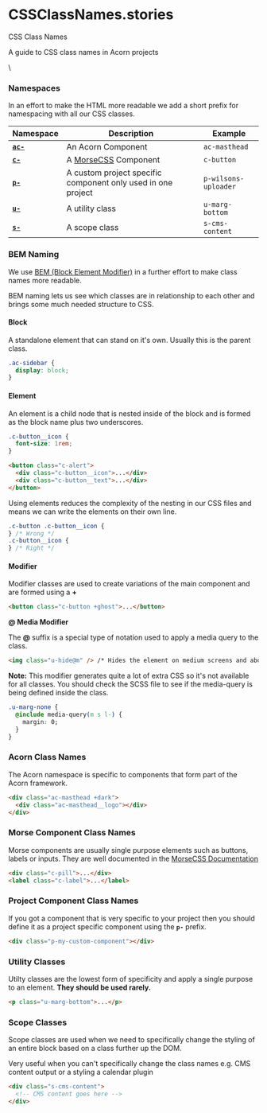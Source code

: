 # CSSClassNames.stories


CSS Class Names

A guide to CSS class names in Acorn projects

\


### Namespaces

In an effort to make the HTML more readable we add a short prefix for namespacing with all our CSS classes.

| Namespace                                 | Description                                                  | Example              |
| ----------------------------------------- | ------------------------------------------------------------ | -------------------- |
| [**`ac-`**](CSSClassNames.stories.mdx#ac) | An Acorn Component                                           | `ac-masthead`        |
| [**`c-`**](CSSClassNames.stories.mdx#c)   | A [MorseCSS](https://gcdtech.gitlab.io/morse/) Component     | `c-button`           |
| [**`p-`**](CSSClassNames.stories.mdx#cc)  | A custom project specific component only used in one project | `p-wilsons-uploader` |
| [**`u-`**](CSSClassNames.stories.mdx#u)   | A utility class                                              | `u-marg-bottom`      |
| [**`s-`**](CSSClassNames.stories.mdx#s)   | A scope class                                                | `s-cms-content`      |

### BEM Naming

We use [BEM (Block Element Modifier)](https://getbem.com/naming/) in a further effort to make class names more readable.

BEM naming lets us see which classes are in relationship to each other and brings some much needed structure to CSS.

#### Block

A standalone element that can stand on it's own. Usually this is the parent class.

```css
.ac-sidebar {
  display: block;
}
```

#### Element

An element is a child node that is nested inside of the block and is formed as the block name plus two underscores.

```css
.c-button__icon {
  font-size: 1rem;
}
```

```html
<button class="c-alert">
  <div class="c-button__icon">...</div>
  <div class="c-button__text">...</div>
</button>
```

Using elements reduces the complexity of the nesting in our CSS files and means we can write the elements on their own line.

```css
.c-button .c-button__icon {
} /* Wrong */
.c-button__icon {
} /* Right */
```

#### Modifier

Modifier classes are used to create variations of the main component and are formed using a **+**

```html
<button class="c-button +ghost">...</button>
```

**@ Media Modifier**

The **@** suffix is a special type of notation used to apply a media query to the class.

```html
<img class="u-hide@m" /> /* Hides the element on medium screens and above */
```

**Note:** This modifier generates quite a lot of extra CSS so it's not available for all classes. You should check the SCSS file to see if the media-query is being defined inside the class.

```css
.u-marg-none {
  @include media-query(m s l-) {
    margin: 0;
  }
}
```

### Acorn Class Names <a href="#ac" id="ac"></a>

The Acorn namespace is specific to components that form part of the Acorn framework.

```html
<div class="ac-masthead +dark">
  <div class="ac-masthead__logo"></div>
</div>
```

### Morse Component Class Names <a href="#c" id="c"></a>

Morse components are usually single purpose elements such as buttons, labels or inputs. They are well documented in the [MorseCSS Documentation](https://gcdtech.gitlab.io/morse/)

```html
<div class="c-pill">...</div>
<label class="c-label">...</label>
```

### Project Component Class Names <a href="#cc" id="cc"></a>

If you got a component that is very specific to your project then you should define it as a project specific component using the **`p-`** prefix.

```html
<div class="p-my-custom-component"></div>
```

### Utility Classes <a href="#u" id="u"></a>

Utilty classes are the lowest form of specificity and apply a single purpose to an element. **They should be used rarely.**

```html
<p class="u-marg-bottom">...</p>
```

### Scope Classes <a href="#s" id="s"></a>

Scope classes are used when we need to specifically change the styling of an entire block based on a class further up the DOM.

Very useful when you can't specifically change the class names e.g. CMS content output or a styling a calendar plugin

```html
<div class="s-cms-content">
  <!-- CMS content goes here -->
</div>
```
